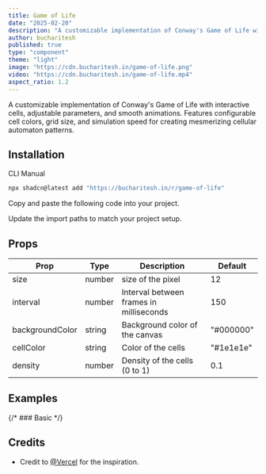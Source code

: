 ```yaml
---
title: Game of Life
date: "2025-02-20"
description: "A customizable implementation of Conway's Game of Life with interactive cells, adjustable parameters, and smooth animations. Features configurable cell colors, grid size, and simulation speed for creating mesmerizing cellular automaton patterns."
author: bucharitesh
published: true
type: "component"
theme: "light"
image: "https://cdn.bucharitesh.in/game-of-life.png"
video: "https://cdn.bucharitesh.in/game-of-life.mp4"
aspect_ratio: 1.2
---
```


<ComponentPreview name="game-of-life-demo" />

A customizable implementation of Conway's Game of Life with interactive cells, adjustable parameters, and smooth animations. Features configurable cell colors, grid size, and simulation speed for creating mesmerizing cellular automaton patterns.

## Installation

<Tabs defaultValue="cli">

<TabsList>
  <TabsTrigger value="cli">CLI</TabsTrigger>
  <TabsTrigger value="manual">Manual</TabsTrigger>
</TabsList>
<TabsContent value="cli">

```bash
npx shadcn@latest add "https://bucharitesh.in/r/game-of-life"
```

</TabsContent>

<TabsContent value="manual">

<Steps>

<Step>Copy and paste the following code into your project.</Step>

<ComponentSource name="game-of-life" />

<Step>Update the import paths to match your project setup.</Step>

</Steps>

</TabsContent>

</Tabs>

## Props

| Prop            | Type   | Description                             | Default   |
| --------------- | ------ | --------------------------------------- | --------- |
| size            | number | size of the pixel                       | 12        |
| interval        | number | Interval between frames in milliseconds | 150       |
| backgroundColor | string | Background color of the canvas          | "#000000" |
| cellColor       | string | Color of the cells                      | "#1e1e1e" |
| density         | number | Density of the cells (0 to 1)           | 0.1       |

## Examples

{/* ### Basic */}

<ComponentPreview name="game-of-life-demo-2" />

## Credits

- Credit to [@Vercel](https://vercel.com/not-found) for the inspiration.
